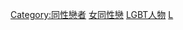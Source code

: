{{Portal|LGBT|Portal LGBT.svg}}
{{Cat main|女同性戀}}
{{Commonscat|Lesbians}}

[[Category:同性戀者|Category:同性戀者]]
[[Category:女同性戀|]]
[[Category:LGBT人物|]]
[[Category:女性人物‎|L]]